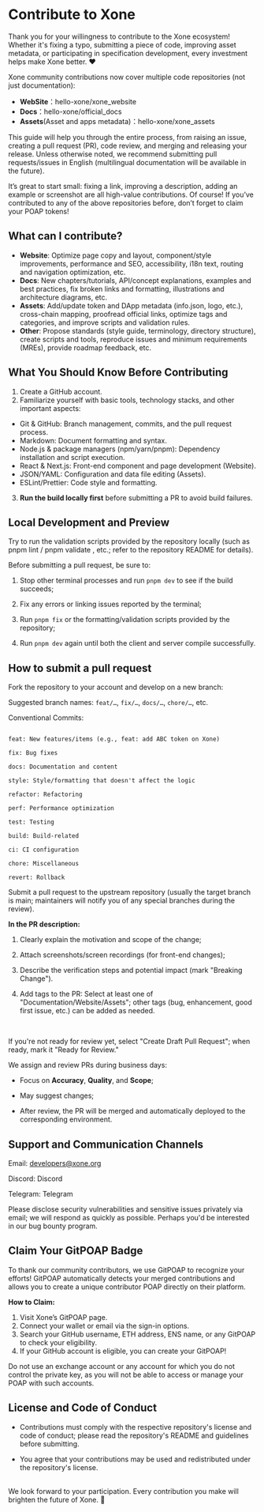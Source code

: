 
# Contribute to Xone

Thank you for your willingness to contribute to the Xone ecosystem! Whether it's fixing a typo, submitting a piece of code, improving asset metadata, or participating in specification development, every investment helps make Xone better. ❤️
<br/>
<Link className='text-primaryHue' isExternal showAnchorIcon href="https://bvi.xone.org/en/community">Xone community</Link> contributions now cover multiple code repositories (not just documentation):

- **WebSite**：<Link className='text-primaryHue' isExternal showAnchorIcon href="https://github.com/hello-xone/xone_website">hello-xone/xone_website</Link>  
- **Docs**：<Link className='text-primaryHue' isExternal showAnchorIcon href="https://github.com/hello-xone/official_docs">hello-xone/official_docs</Link>  
- **Assets**(Asset and apps metadata)：<Link className='text-primaryHue' isExternal showAnchorIcon href="https://github.com/hello-xone/xone_assets">hello-xone/xone_assets</Link>  

This guide will help you through the entire process, from raising an issue, creating a pull request (PR), code review, and merging and releasing your release. Unless otherwise noted, we recommend submitting pull requests/issues in English (multilingual documentation will be available in the future).

<Callout emoji="🏁">
  It’s great to start small: fixing a link, improving a description, adding an example or screenshot are all high-value contributions.
  Of course! If you’ve contributed to any of the above repositories before, don’t forget to claim your POAP tokens!
</Callout>

## What can I contribute?

- **Website**: Optimize page copy and layout, component/style improvements, performance and SEO, accessibility, i18n text, routing and navigation optimization, etc.
- **Docs**: New chapters/tutorials, API/concept explanations, examples and best practices, fix broken links and formatting, illustrations and architecture diagrams, etc.
- **Assets**: Add/update token and DApp metadata (info.json, logo, etc.), cross-chain mapping, proofread official links, optimize tags and categories, and improve scripts and validation rules.
- **Other**: Propose standards (style guide, terminology, directory structure), create scripts and tools, reproduce issues and minimum requirements (MREs), provide roadmap feedback, etc.


## What You Should Know Before Contributing

1. Create a <Link className='text-primaryHue' isExternal showAnchorIcon href="https://github.com/signup">GitHub account</Link>.
2. Familiarize yourself with basic tools, technology stacks, and other important aspects:
  - Git & GitHub: Branch management, commits, and the pull request process.
  - Markdown: Document formatting and syntax.
  - Node.js & package managers (npm/yarn/pnpm): Dependency installation and script execution.
  - React & Next.js: Front-end component and page development (Website).
  - JSON/YAML: Configuration and data file editing (Assets).
  - ESLint/Prettier: Code style and formatting.
3. **Run the build locally first** before submitting a PR to avoid build failures.


## Local Development and Preview

Try to run the validation scripts provided by the repository locally (such as pnpm lint / pnpm validate , etc.; refer to the repository README for details).

<Callout emoji="🧪">
  Before submitting a pull request, be sure to:

  1. Stop other terminal processes and run `pnpm dev` to see if the build succeeds;

  2. Fix any errors or linking issues reported by the terminal;

  3. Run `pnpm fix` or the formatting/validation scripts provided by the repository;

  4. Run `pnpm dev` again until both the client and server compile successfully.

</Callout>

## How to submit a pull request

Fork the repository to your account and develop on a new branch:

Suggested branch names: `feat/…`, `fix/…`, `docs/…`, `chore/…`, etc.

Conventional Commits:

```

feat: New features/items (e.g., feat: add ABC token on Xone)

fix: Bug fixes

docs: Documentation and content

style: Style/formatting that doesn't affect the logic

refactor: Refactoring

perf: Performance optimization

test: Testing

build: Build-related

ci: CI configuration

chore: Miscellaneous

revert: Rollback

```

Submit a pull request to the upstream repository (usually the target branch is main; maintainers will notify you of any special branches during the review).

**In the PR description:**

1. Clearly explain the motivation and scope of the change;

2. Attach screenshots/screen recordings (for front-end changes);

3. Describe the verification steps and potential impact (mark "Breaking Change").

4. Add tags to the PR: Select at least one of "Documentation/Website/Assets"; other tags (bug, enhancement, good first issue, etc.) can be added as needed.

<br/>

If you're not ready for review yet, select "Create Draft Pull Request"; when ready, mark it "Ready for Review."

<Callout emoji="🤝">
  We assign and review PRs during business days:

  - Focus on **Accuracy**, **Quality**, and **Scope**;

  - May suggest changes;

  - After review, the PR will be merged and automatically deployed to the corresponding environment.
</Callout>

## Support and Communication Channels

Email: <Link className='text-primaryHue' isExternal showAnchorIcon href="mailto:developers@xone.org">developers@xone.org</Link>

Discord: <Link className='text-primaryHue' isExternal showAnchorIcon href="https://discord.gg/SzTaqpns">Discord</Link>

Telegram: <Link className='text-primaryHue' isExternal showAnchorIcon href="https://t.me/Xone_Developers">Telegram</Link>

Please disclose security vulnerabilities and sensitive issues privately via email; we will respond as quickly as possible. Perhaps you'd be interested in our <Link className='text-primaryHue' isExternal showAnchorIcon href="/study/bug">bug bounty program</Link>.

## Claim Your GitPOAP Badge

To thank our community contributors, we use <Link className='text-primaryHue' isExternal showAnchorIcon href="https://www.gitpoap.io/">GitPOAP</Link> to recognize your efforts! GitPOAP automatically detects your merged contributions and allows you to create a unique contributor POAP directly on their platform.

**How to Claim:**

1. Visit <Link className='text-primaryHue' isExternal showAnchorIcon href="https://www.gitpoap.io/gh/hello-xone">Xone’s GitPOAP page</Link>.
2. Connect your wallet or email via the sign-in options.
3. Search your GitHub username, ETH address, ENS name, or any GitPOAP to check your eligibility.
4. If your GitHub account is eligible, you can create your GitPOAP!

<Callout emoji="⚠️">
  Do not use an exchange account or any account for which you do not control the private key, as you will not be able to access or manage your POAP with such accounts.
</Callout>

## License and Code of Conduct

- Contributions must comply with the respective repository's license and code of conduct; please read the repository's README and guidelines before submitting.

- You agree that your contributions may be used and redistributed under the repository's license.

<br/>
We look forward to your participation. Every contribution you make will brighten the future of Xone. 🎉

<ContactInfo />
